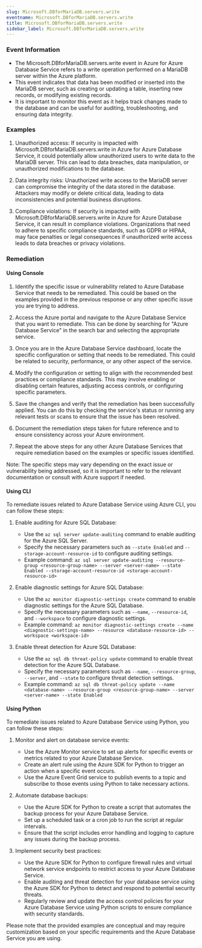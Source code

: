 ```yaml
--- 
slug: Microsoft.DBforMariaDB.servers.write
eventname: Microsoft.DBforMariaDB.servers.write
title: Microsoft.DBforMariaDB.servers.write
sidebar_label: Microsoft.DBforMariaDB.servers.write
---
```

                       
### Event Information

- The Microsoft.DBforMariaDB.servers.write event in Azure for Azure Database Service refers to a write operation performed on a MariaDB server within the Azure platform.
- This event indicates that data has been modified or inserted into the MariaDB server, such as creating or updating a table, inserting new records, or modifying existing records.
- It is important to monitor this event as it helps track changes made to the database and can be useful for auditing, troubleshooting, and ensuring data integrity.


### Examples

1. Unauthorized access: If security is impacted with Microsoft.DBforMariaDB.servers.write in Azure for Azure Database Service, it could potentially allow unauthorized users to write data to the MariaDB server. This can lead to data breaches, data manipulation, or unauthorized modifications to the database.

2. Data integrity risks: Unauthorized write access to the MariaDB server can compromise the integrity of the data stored in the database. Attackers may modify or delete critical data, leading to data inconsistencies and potential business disruptions.

3. Compliance violations: If security is impacted with Microsoft.DBforMariaDB.servers.write in Azure for Azure Database Service, it can result in compliance violations. Organizations that need to adhere to specific compliance standards, such as GDPR or HIPAA, may face penalties or legal consequences if unauthorized write access leads to data breaches or privacy violations.

### Remediation

#### Using Console

1. Identify the specific issue or vulnerability related to Azure Database Service that needs to be remediated. This could be based on the examples provided in the previous response or any other specific issue you are trying to address.

2. Access the Azure portal and navigate to the Azure Database Service that you want to remediate. This can be done by searching for "Azure Database Service" in the search bar and selecting the appropriate service.

3. Once you are in the Azure Database Service dashboard, locate the specific configuration or setting that needs to be remediated. This could be related to security, performance, or any other aspect of the service.

4. Modify the configuration or setting to align with the recommended best practices or compliance standards. This may involve enabling or disabling certain features, adjusting access controls, or configuring specific parameters.

5. Save the changes and verify that the remediation has been successfully applied. You can do this by checking the service's status or running any relevant tests or scans to ensure that the issue has been resolved.

6. Document the remediation steps taken for future reference and to ensure consistency across your Azure environment.

7. Repeat the above steps for any other Azure Database Services that require remediation based on the examples or specific issues identified.

Note: The specific steps may vary depending on the exact issue or vulnerability being addressed, so it is important to refer to the relevant documentation or consult with Azure support if needed.

#### Using CLI

To remediate issues related to Azure Database Service using Azure CLI, you can follow these steps:

1. Enable auditing for Azure SQL Database:
   - Use the `az sql server update-auditing` command to enable auditing for the Azure SQL Server.
   - Specify the necessary parameters such as `--state Enabled` and `--storage-account-resource-id` to configure auditing settings.
   - Example command: `az sql server update-auditing --resource-group <resource-group-name> --server <server-name> --state Enabled --storage-account-resource-id <storage-account-resource-id>`

2. Enable diagnostic settings for Azure SQL Database:
   - Use the `az monitor diagnostic-settings create` command to enable diagnostic settings for the Azure SQL Database.
   - Specify the necessary parameters such as `--name`, `--resource-id`, and `--workspace` to configure diagnostic settings.
   - Example command: `az monitor diagnostic-settings create --name <diagnostic-settings-name> --resource <database-resource-id> --workspace <workspace-id>`

3. Enable threat detection for Azure SQL Database:
   - Use the `az sql db threat-policy update` command to enable threat detection for the Azure SQL Database.
   - Specify the necessary parameters such as `--name`, `--resource-group`, `--server`, and `--state` to configure threat detection settings.
   - Example command: `az sql db threat-policy update --name <database-name> --resource-group <resource-group-name> --server <server-name> --state Enabled`

#### Using Python

To remediate issues related to Azure Database Service using Python, you can follow these steps:

1. Monitor and alert on database service events:
   - Use the Azure Monitor service to set up alerts for specific events or metrics related to your Azure Database Service.
   - Create an alert rule using the Azure SDK for Python to trigger an action when a specific event occurs.
   - Use the Azure Event Grid service to publish events to a topic and subscribe to those events using Python to take necessary actions.

2. Automate database backups:
   - Use the Azure SDK for Python to create a script that automates the backup process for your Azure Database Service.
   - Set up a scheduled task or a cron job to run the script at regular intervals.
   - Ensure that the script includes error handling and logging to capture any issues during the backup process.

3. Implement security best practices:
   - Use the Azure SDK for Python to configure firewall rules and virtual network service endpoints to restrict access to your Azure Database Service.
   - Enable auditing and threat detection for your database service using the Azure SDK for Python to detect and respond to potential security threats.
   - Regularly review and update the access control policies for your Azure Database Service using Python scripts to ensure compliance with security standards.

Please note that the provided examples are conceptual and may require customization based on your specific requirements and the Azure Database Service you are using.


 
